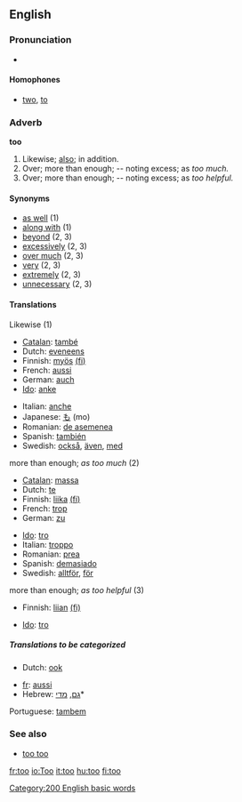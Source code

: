 ==English==

{{rank|well|many|work|127|too|every|think|life}}

===Pronunciation===
*{{audio|en-us-too.ogg|Audio (US)}}


====Homophones====
*[[two]], [[to]]

===Adverb===
'''too'''
# Likewise; [[also]]; in addition.
# Over; more than enough; -- noting excess; as ''too much.''
# Over; more than enough; -- noting excess; as ''too helpful.''

====Synonyms====
*[[as well]] (1)
*[[along with]] (1)
*[[beyond]] (2, 3)
*[[excessively]] (2, 3)
*[[over much]] (2, 3)
*[[very]] (2, 3)
*[[extremely]] (2, 3)
*[[unnecessary]] (2, 3)

====Translations====
;Likewise (1)
{{top}}
*[[Catalan]]: [[també]]
*Dutch: [[eveneens]]
*Finnish: [[myös]] [[:fi:myös|(fi)]]
*French: [[aussi]]
*German: [[auch]]
*[[Ido]]: [[anke]]
{{mid}}
*Italian: [[anche]]
*Japanese: [[も]] (mo)
*Romanian: [[de asemenea]]
*Spanish: [[también]]
*Swedish: [[också]], [[även]], [[med]]
{{bottom}}

;more than enough; ''as too much'' (2)
{{top}}
*[[Catalan]]: [[massa]]
*Dutch: [[te]]
*Finnish: [[liika]] [[:fi:liika|(fi)]]
*French: [[trop]]
*German: [[zu]]
{{mid}}
*[[Ido]]: [[tro]]
*Italian: [[troppo]]
*Romanian: [[prea]]
*Spanish: [[demasiado]]
*Swedish: [[alltför]], [[för]]
{{bottom}}

;more than enough; ''as too helpful'' (3)
{{top}}
*Finnish: [[liian]] [[:fi:liian|(fi)]]
{{mid}}
*[[Ido]]: [[tro]]
{{bottom}}

=====Translations to be categorized=====
*Dutch: [[ook]]
{{checktrans}}
{{top}}
*[[fr]]: [[aussi]]
*Hebrew: [[גם]], [[מדי]]*
{{mid}}
Portuguese: [[tambem]]
{{bottom}}

===See also===
*[[too too]] <!--a duplication used to signify great excess-->
[[Category:200 English basic words]]

[[fr:too]]
[[io:Too]]
[[it:too]]
[[hu:too]]
[[fi:too]]